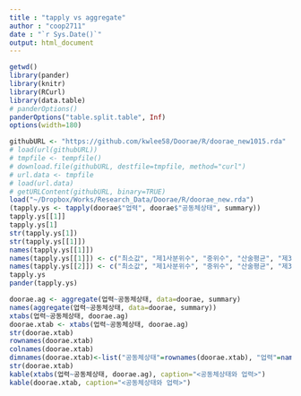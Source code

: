 ```yaml
---
title : "tapply vs aggregate"
author : "coop2711"
date : "`r Sys.Date()`"
output: html_document
---
```


```r
getwd()
library(pander)
library(knitr)
library(RCurl)
library(data.table)
# panderOptions()
panderOptions("table.split.table", Inf)
options(width=180)
```

```r
githubURL <- "https://github.com/kwlee58/Doorae/R/doorae_new1015.rda"
# load(url(githubURL))
# tmpfile <- tempfile()
# download.file(githubURL, destfile=tmpfile, method="curl")
# url.data <- tmpfile
# load(url.data)
# getURLContent(githubURL, binary=TRUE)
load("~/Dropbox/Works/Research_Data/Doorae/R/doorae_new.rda")
(tapply.ys <- tapply(doorae$"업력", doorae$"공동체상태", summary))
tapply.ys[[1]]
tapply.ys[1]
str(tapply.ys[1])
str(tapply.ys[[1]])
names(tapply.ys[[1]])
names(tapply.ys[[1]]) <- c("최소값", "제1사분위수", "중위수", "산술평균", "제3사분위수", "최대값")
names(tapply.ys[[2]]) <- c("최소값", "제1사분위수", "중위수", "산술평균", "제3사분위수", "최대값")
tapply.ys
pander(tapply.ys)
```

```r
doorae.ag <- aggregate(업력~공동체상태, data=doorae, summary)
names(aggregate(업력~공동체상태, data=doorae, summary))
xtabs(업력~공동체상태, doorae.ag)
doorae.xtab <- xtabs(업력~공동체상태, doorae.ag)
str(doorae.xtab)
rownames(doorae.xtab)
colnames(doorae.xtab)
dimnames(doorae.xtab)<-list("공동체상태"=rownames(doorae.xtab), "업력"=names(tapply.ys[[1]]))
str(doorae.xtab)
kable(xtabs(업력~공동체상태, doorae.ag), caption="<공동체상태와 업력>")
kable(doorae.xtab, caption="<공동체상태와 업력>")
```

